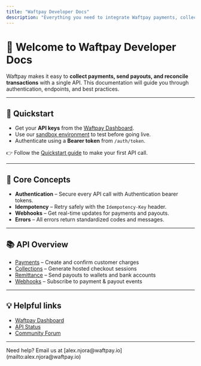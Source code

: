 ```yaml
---
title: "Waftpay Developer Docs"
description: "Everything you need to integrate Waftpay payments, collections, and remittance into your apps."
---
```


# 👋 Welcome to Waftpay Developer Docs

Waftpay makes it easy to **collect payments, send payouts, and reconcile transactions** with a single API.
This documentation will guide you through authentication, endpoints, and best practices.

---

## 🚀 Quickstart

- Get your **API keys** from the [Waftpay Dashboard](https://dashboard.waftpay.io).
- Use our [sandbox environment](https://sandbox.waftpay.io) to test before going live.
- Authenticate using a **Bearer token** from `/auth/token`.

👉 Follow the [Quickstart guide](./quickstart) to make your first API call.

---

## 🔑 Core Concepts

- **Authentication** – Secure every API call with Authentication bearer tokens.
- **Idempotency** – Retry safely with the `Idempotency-Key` header.
- **Webhooks** – Get real-time updates for payments and payouts.
- **Errors** – All errors return standardized codes and messages.

---

## 📚 API Overview

- [Payments](./payments/overview) – Create and confirm customer charges
- [Collections](./collections/checkout-sessions) – Generate hosted checkout sessions
- [Remittance](./remittance/overview) – Send payouts to wallets and bank accounts
- [Webhooks](./webhooks/event-types) – Subscribe to payment & payout events

---

## 💡 Helpful links

- [Waftpay Dashboard](https://dashboard.waftpay.io)
- [API Status](https://localhost:3001/status)
- [Community Forum](https://community.waftpay.io)

---

<Info>
    Need help? Email us at [alex.njora@waftpay.io](mailto:alex.njora@waftpay.io)
</Info>